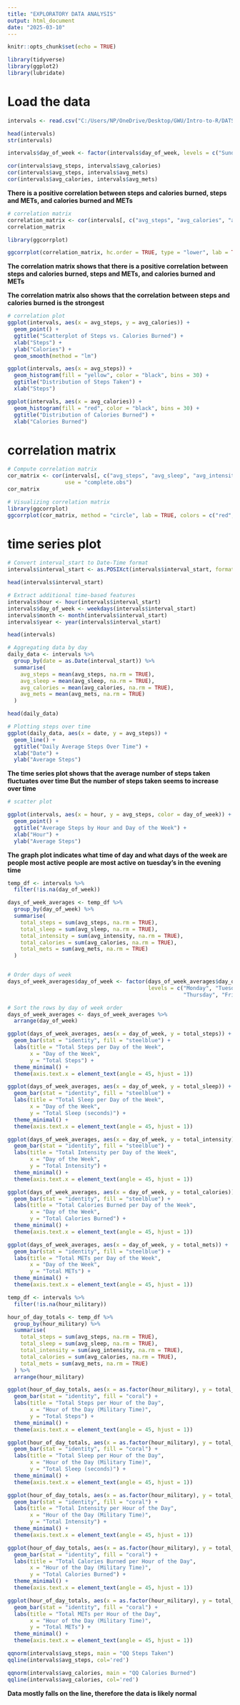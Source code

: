 ```yaml
---
title: "EXPLORATORY DATA ANALYSIS"
output: html_document
date: "2025-03-10"
---
```



```r
knitr::opts_chunk$set(echo = TRUE)
```

```r
library(tidyverse)
library(ggplot2)
library(lubridate)
```

# Load the data
```r
intervals <- read.csv("C:/Users/NP/OneDrive/Desktop/GWU/Intro-to-R/DATS6101_Project/data/fitbit/timestep_data/intervals.csv")

head(intervals)
str(intervals)
```

```r
intervals$day_of_week <- factor(intervals$day_of_week, levels = c("Sunday", "Monday", "Tuesday", "Wednesday", "Thursday", "Friday", "Saturday"))
```


```r
cor(intervals$avg_steps, intervals$avg_calories)
cor(intervals$avg_steps, intervals$avg_mets)
cor(intervals$avg_calories, intervals$avg_mets)
```
**There is a positive correlation between steps and calories burned, steps and METs, and calories burned and METs**

```r
# correlation matrix
correlation_matrix <- cor(intervals[, c("avg_steps", "avg_calories", "avg_mets")])
correlation_matrix

library(ggcorrplot)

ggcorrplot(correlation_matrix, hc.order = TRUE, type = "lower", lab = TRUE)

```
**The correlation matrix shows that there is a positive correlation between steps and calories burned, steps and METs, and calories burned and METs**

**The correlation matrix also shows that the correlation between steps and calories burned is the strongest**


```r
# correlation plot
ggplot(intervals, aes(x = avg_steps, y = avg_calories)) +
  geom_point() +
  ggtitle("Scatterplot of Steps vs. Calories Burned") +
  xlab("Steps") +
  ylab("Calories") +
  geom_smooth(method = "lm")
```


```r
ggplot(intervals, aes(x = avg_steps)) +
  geom_histogram(fill = "yellow", color = "black", bins = 30) +
  ggtitle("Distribution of Steps Taken") +
  xlab("Steps")

ggplot(intervals, aes(x = avg_calories)) +
  geom_histogram(fill = "red", color = "black", bins = 30) +
  ggtitle("Distribution of Calories Burned") +
  xlab("Calories Burned")
```

# correlation matrix
```r
# Compute correlation matrix
cor_matrix <- cor(intervals[, c("avg_steps", "avg_sleep", "avg_intensity", "avg_calories", "avg_mets")],
                  use = "complete.obs")
cor_matrix

# Visualizing correlation matrix
library(ggcorrplot)
ggcorrplot(cor_matrix, method = "circle", lab = TRUE, colors = c("red", "white", "blue"))

```

# time series plot
```r

# Convert interval_start to Date-Time format
intervals$interval_start <- as.POSIXct(intervals$interval_start, format="%Y-%m-%d%H:%M:%S")

head(intervals$interval_start)

# Extract additional time-based features
intervals$hour <- hour(intervals$interval_start)
intervals$day_of_week <- weekdays(intervals$interval_start)
intervals$month <- month(intervals$interval_start)
intervals$year <- year(intervals$interval_start)

head(intervals)

```


```r
# Aggregating data by day
daily_data <- intervals %>%
  group_by(date = as.Date(interval_start)) %>%
  summarise(
    avg_steps = mean(avg_steps, na.rm = TRUE),
    avg_sleep = mean(avg_sleep, na.rm = TRUE),
    avg_calories = mean(avg_calories, na.rm = TRUE),
    avg_mets = mean(avg_mets, na.rm = TRUE)
  )

head(daily_data)

# Plotting steps over time
ggplot(daily_data, aes(x = date, y = avg_steps)) +
  geom_line() +
  ggtitle("Daily Average Steps Over Time") +
  xlab("Date") +
  ylab("Average Steps")
```
**The time series plot shows that the average number of steps taken fluctuates over time **
**But the number of steps taken seems to increase over time**

```r
# scatter plot

ggplot(intervals, aes(x = hour, y = avg_steps, color = day_of_week)) +
  geom_point() +
  ggtitle("Average Steps by Hour and Day of the Week") +
  xlab("Hour") +
  ylab("Average Steps")

```
**The graph plot indicates what time of day and what days of the week are people most active**
**people are most active on tuesday's in the evening time**

```r
temp_df <- intervals %>%
  filter(!is.na(day_of_week))

days_of_week_averages <- temp_df %>%
  group_by(day_of_week) %>%
  summarise(
    total_steps = sum(avg_steps, na.rm = TRUE),
    total_sleep = sum(avg_sleep, na.rm = TRUE),
    total_intensity = sum(avg_intensity, na.rm = TRUE),
    total_calories = sum(avg_calories, na.rm = TRUE),
    total_mets = sum(avg_mets, na.rm = TRUE)
  )


# Order days of week
days_of_week_averages$day_of_week <- factor(days_of_week_averages$day_of_week,
                                            levels = c("Monday", "Tuesday", "Wednesday",
                                                       "Thursday", "Friday", "Saturday", "Sunday"))

# Sort the rows by day of week order
days_of_week_averages <- days_of_week_averages %>%
  arrange(day_of_week)
```

```r
ggplot(days_of_week_averages, aes(x = day_of_week, y = total_steps)) +
  geom_bar(stat = "identity", fill = "steelblue") +
  labs(title = "Total Steps per Day of the Week",
       x = "Day of the Week",
       y = "Total Steps") +
  theme_minimal() +
  theme(axis.text.x = element_text(angle = 45, hjust = 1))

ggplot(days_of_week_averages, aes(x = day_of_week, y = total_sleep)) +
  geom_bar(stat = "identity", fill = "steelblue") +
  labs(title = "Total Sleep per Day of the Week",
       x = "Day of the Week",
       y = "Total Sleep (seconds)") +
  theme_minimal() +
  theme(axis.text.x = element_text(angle = 45, hjust = 1))

ggplot(days_of_week_averages, aes(x = day_of_week, y = total_intensity)) +
  geom_bar(stat = "identity", fill = "steelblue") +
  labs(title = "Total Intensity per Day of the Week",
       x = "Day of the Week",
       y = "Total Intensity") +
  theme_minimal() +
  theme(axis.text.x = element_text(angle = 45, hjust = 1))

ggplot(days_of_week_averages, aes(x = day_of_week, y = total_calories)) +
  geom_bar(stat = "identity", fill = "steelblue") +
  labs(title = "Total Calories Burned per Day of the Week",
       x = "Day of the Week",
       y = "Total Calories Burned") +
  theme_minimal() +
  theme(axis.text.x = element_text(angle = 45, hjust = 1))

ggplot(days_of_week_averages, aes(x = day_of_week, y = total_mets)) +
  geom_bar(stat = "identity", fill = "steelblue") +
  labs(title = "Total METs per Day of the Week",
       x = "Day of the Week",
       y = "Total METs") +
  theme_minimal() +
  theme(axis.text.x = element_text(angle = 45, hjust = 1))
```

```r
temp_df <- intervals %>%
  filter(!is.na(hour_military))

hour_of_day_totals <- temp_df %>%
  group_by(hour_military) %>%
  summarise(
    total_steps = sum(avg_steps, na.rm = TRUE),
    total_sleep = sum(avg_sleep, na.rm = TRUE),
    total_intensity = sum(avg_intensity, na.rm = TRUE),
    total_calories = sum(avg_calories, na.rm = TRUE),
    total_mets = sum(avg_mets, na.rm = TRUE)
  ) %>%
  arrange(hour_military)
```

```r
ggplot(hour_of_day_totals, aes(x = as.factor(hour_military), y = total_steps)) +
  geom_bar(stat = "identity", fill = "coral") +
  labs(title = "Total Steps per Hour of the Day",
       x = "Hour of the Day (Military Time)",
       y = "Total Steps") +
  theme_minimal() +
  theme(axis.text.x = element_text(angle = 45, hjust = 1))

ggplot(hour_of_day_totals, aes(x = as.factor(hour_military), y = total_sleep)) +
  geom_bar(stat = "identity", fill = "coral") +
  labs(title = "Total Sleep per Hour of the Day",
       x = "Hour of the Day (Military Time)",
       y = "Total Sleep (seconds)") +
  theme_minimal() +
  theme(axis.text.x = element_text(angle = 45, hjust = 1))

ggplot(hour_of_day_totals, aes(x = as.factor(hour_military), y = total_intensity)) +
  geom_bar(stat = "identity", fill = "coral") +
  labs(title = "Total Intensity per Hour of the Day",
       x = "Hour of the Day (Military Time)",
       y = "Total Intensity") +
  theme_minimal() +
  theme(axis.text.x = element_text(angle = 45, hjust = 1))

ggplot(hour_of_day_totals, aes(x = as.factor(hour_military), y = total_calories)) +
  geom_bar(stat = "identity", fill = "coral") +
  labs(title = "Total Calories Burned per Hour of the Day",
       x = "Hour of the Day (Military Time)",
       y = "Total Calories Burned") +
  theme_minimal() +
  theme(axis.text.x = element_text(angle = 45, hjust = 1))

ggplot(hour_of_day_totals, aes(x = as.factor(hour_military), y = total_mets)) +
  geom_bar(stat = "identity", fill = "coral") +
  labs(title = "Total METs per Hour of the Day",
       x = "Hour of the Day (Military Time)",
       y = "Total METs") +
  theme_minimal() +
  theme(axis.text.x = element_text(angle = 45, hjust = 1))
```


```r
qqnorm(intervals$avg_steps, main = "QQ Steps Taken")
qqline(intervals$avg_steps, col='red')

qqnorm(intervals$avg_calories, main = "QQ Calories Burned")
qqline(intervals$avg_calories, col='red')
```
**Data mostly falls on the line, therefore the data is likely normal**
